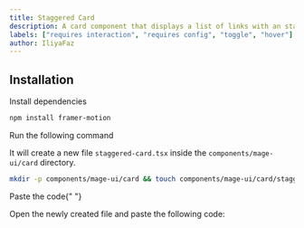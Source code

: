 ```yaml
---
title: Staggered Card
description: A card component that displays a list of links with an staggered opening animation.
labels: ["requires interaction", "requires config", "toggle", "hover"]
author: IliyaFaz
---
```


<ComponentPreview name="card-staggered-card--docs" />

## Installation

<Steps>
<Step>Install dependencies</Step>

```bash
npm install framer-motion
```

<Step>Run the following command</Step>

It will create a new file `staggered-card.tsx` inside the `components/mage-ui/card` directory.

```bash
mkdir -p components/mage-ui/card && touch components/mage-ui/card/staggered-card.tsx
```

<Step>Paste the code</Step>{" "}

Open the newly created file and paste the following code:

```jsx file=<rootDir>/mage-ui/card/staggered-card.tsx

```

</Steps>


